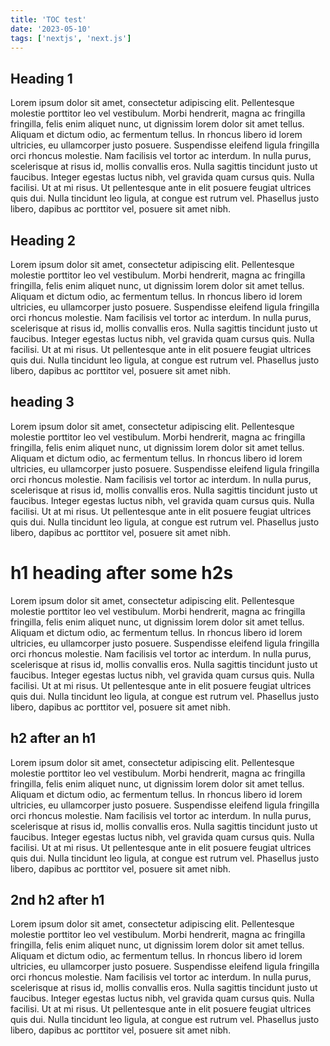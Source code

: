 ```yaml
---
title: 'TOC test'
date: '2023-05-10'
tags: ['nextjs', 'next.js']
---
```

## Heading 1
Lorem ipsum dolor sit amet, consectetur adipiscing elit. Pellentesque molestie porttitor leo vel vestibulum. Morbi hendrerit, magna ac fringilla fringilla, felis enim aliquet nunc, ut dignissim lorem dolor sit amet tellus. Aliquam et dictum odio, ac fermentum tellus. In rhoncus libero id lorem ultricies, eu ullamcorper justo posuere. Suspendisse eleifend ligula fringilla orci rhoncus molestie. Nam facilisis vel tortor ac interdum. In nulla purus, scelerisque at risus id, mollis convallis eros. Nulla sagittis tincidunt justo ut faucibus. Integer egestas luctus nibh, vel gravida quam cursus quis. Nulla facilisi. Ut at mi risus. Ut pellentesque ante in elit posuere feugiat ultrices quis dui. Nulla tincidunt leo ligula, at congue est rutrum vel. Phasellus justo libero, dapibus ac porttitor vel, posuere sit amet nibh.
## Heading 2
Lorem ipsum dolor sit amet, consectetur adipiscing elit. Pellentesque molestie porttitor leo vel vestibulum. Morbi hendrerit, magna ac fringilla fringilla, felis enim aliquet nunc, ut dignissim lorem dolor sit amet tellus. Aliquam et dictum odio, ac fermentum tellus. In rhoncus libero id lorem ultricies, eu ullamcorper justo posuere. Suspendisse eleifend ligula fringilla orci rhoncus molestie. Nam facilisis vel tortor ac interdum. In nulla purus, scelerisque at risus id, mollis convallis eros. Nulla sagittis tincidunt justo ut faucibus. Integer egestas luctus nibh, vel gravida quam cursus quis. Nulla facilisi. Ut at mi risus. Ut pellentesque ante in elit posuere feugiat ultrices quis dui. Nulla tincidunt leo ligula, at congue est rutrum vel. Phasellus justo libero, dapibus ac porttitor vel, posuere sit amet nibh.
## heading 3
Lorem ipsum dolor sit amet, consectetur adipiscing elit. Pellentesque molestie porttitor leo vel vestibulum. Morbi hendrerit, magna ac fringilla fringilla, felis enim aliquet nunc, ut dignissim lorem dolor sit amet tellus. Aliquam et dictum odio, ac fermentum tellus. In rhoncus libero id lorem ultricies, eu ullamcorper justo posuere. Suspendisse eleifend ligula fringilla orci rhoncus molestie. Nam facilisis vel tortor ac interdum. In nulla purus, scelerisque at risus id, mollis convallis eros. Nulla sagittis tincidunt justo ut faucibus. Integer egestas luctus nibh, vel gravida quam cursus quis. Nulla facilisi. Ut at mi risus. Ut pellentesque ante in elit posuere feugiat ultrices quis dui. Nulla tincidunt leo ligula, at congue est rutrum vel. Phasellus justo libero, dapibus ac porttitor vel, posuere sit amet nibh.
# h1 heading after some h2s
Lorem ipsum dolor sit amet, consectetur adipiscing elit. Pellentesque molestie porttitor leo vel vestibulum. Morbi hendrerit, magna ac fringilla fringilla, felis enim aliquet nunc, ut dignissim lorem dolor sit amet tellus. Aliquam et dictum odio, ac fermentum tellus. In rhoncus libero id lorem ultricies, eu ullamcorper justo posuere. Suspendisse eleifend ligula fringilla orci rhoncus molestie. Nam facilisis vel tortor ac interdum. In nulla purus, scelerisque at risus id, mollis convallis eros. Nulla sagittis tincidunt justo ut faucibus. Integer egestas luctus nibh, vel gravida quam cursus quis. Nulla facilisi. Ut at mi risus. Ut pellentesque ante in elit posuere feugiat ultrices quis dui. Nulla tincidunt leo ligula, at congue est rutrum vel. Phasellus justo libero, dapibus ac porttitor vel, posuere sit amet nibh.
## h2 after an h1
Lorem ipsum dolor sit amet, consectetur adipiscing elit. Pellentesque molestie porttitor leo vel vestibulum. Morbi hendrerit, magna ac fringilla fringilla, felis enim aliquet nunc, ut dignissim lorem dolor sit amet tellus. Aliquam et dictum odio, ac fermentum tellus. In rhoncus libero id lorem ultricies, eu ullamcorper justo posuere. Suspendisse eleifend ligula fringilla orci rhoncus molestie. Nam facilisis vel tortor ac interdum. In nulla purus, scelerisque at risus id, mollis convallis eros. Nulla sagittis tincidunt justo ut faucibus. Integer egestas luctus nibh, vel gravida quam cursus quis. Nulla facilisi. Ut at mi risus. Ut pellentesque ante in elit posuere feugiat ultrices quis dui. Nulla tincidunt leo ligula, at congue est rutrum vel. Phasellus justo libero, dapibus ac porttitor vel, posuere sit amet nibh.
## 2nd h2 after h1
Lorem ipsum dolor sit amet, consectetur adipiscing elit. Pellentesque molestie porttitor leo vel vestibulum. Morbi hendrerit, magna ac fringilla fringilla, felis enim aliquet nunc, ut dignissim lorem dolor sit amet tellus. Aliquam et dictum odio, ac fermentum tellus. In rhoncus libero id lorem ultricies, eu ullamcorper justo posuere. Suspendisse eleifend ligula fringilla orci rhoncus molestie. Nam facilisis vel tortor ac interdum. In nulla purus, scelerisque at risus id, mollis convallis eros. Nulla sagittis tincidunt justo ut faucibus. Integer egestas luctus nibh, vel gravida quam cursus quis. Nulla facilisi. Ut at mi risus. Ut pellentesque ante in elit posuere feugiat ultrices quis dui. Nulla tincidunt leo ligula, at congue est rutrum vel. Phasellus justo libero, dapibus ac porttitor vel, posuere sit amet nibh.
